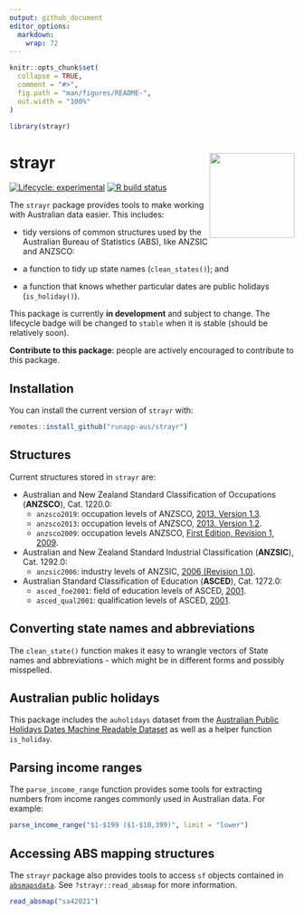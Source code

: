 ```yaml
---
output: github_document
editor_options:
  markdown:
    wrap: 72
---
```


<!-- README.md is generated from README.Rmd. Please edit that file -->

```r
knitr::opts_chunk$set(
  collapse = TRUE,
  comment = "#>",
  fig.path = "man/figures/README-",
  out.width = "100%"
)

library(strayr)

```

# strayr <img src="man/figures/logo.png" align="right" style="height:150px"/>

<!-- badges: start -->

[![Lifecycle:
experimental](https://img.shields.io/badge/lifecycle-experimental-orange.svg)](https://www.tidyverse.org/lifecycle/#experimental)
[![R build
status](https://github.com/runapp-aus/strayr/workflows/R-CMD-check/badge.svg)](https://github.com/runapp-aus/strayr/actions)

<!-- badges: end -->

The `strayr` package provides tools to make working with Australian
data easier. This includes:

-   tidy versions of common structures used by the Australian Bureau of
    Statistics (ABS), like ANZSIC and ANZSCO:

-   a function to tidy up state names (`clean_states()`); and

-   a function that knows whether particular dates are public holidays
    (`is_holiday()`).

This package is currently **in development** and subject to change. The
lifecycle badge will be changed to `stable` when it is stable (should be
relatively soon).

**Contribute to this package**: people are actively encouraged to
contribute to this package.

## Installation

You can install the current version of `strayr` with:

``` r
remotes::install_github("runapp-aus/strayr")
```

## Structures

Current structures stored in `strayr` are:

- Australian and New Zealand Standard Classification of Occupations (**ANZSCO**), Cat. 1220.0:
    - `anzsco2019`: occupation levels of ANZSCO, [2013, Version 1.3](https://www.abs.gov.au/AUSSTATS/abs@.nsf/allprimarymainfeatures/FCC055588D3EBA19CA2584A8000E7889?opendocument).
    - `anzsco2013`: occupation levels of ANZSCO, [2013, Version 1.2](https://www.abs.gov.au/AUSSTATS/abs@.nsf/allprimarymainfeatures/4AF138F6DB4FFD4BCA2571E200096BAD?opendocument).
    - `anzsco2009`: occupation levels ANZSCO, [First Edition, Revision 1, 2009](https://www.abs.gov.au/AUSSTATS/abs@.nsf/DetailsPage/1220.0First%20Edition,%20Revision%201?OpenDocument).
- Australian and New Zealand Standard Industrial Classification (**ANZSIC**), Cat. 1292.0:
    - `anzsic2006`: industry levels of ANZSIC, [2006 (Revision 1.0)](https://www.abs.gov.au/ausstats/abs@.nsf/0/20C5B5A4F46DF95BCA25711F00146D75?opendocument).
- Australian Standard Classification of Education (**ASCED**), Cat. 1272.0:
    - `asced_foe2001`: field of education levels of ASCED, [2001](https://www.abs.gov.au/ausstats/abs@.nsf/mf/1272.0).
    - `asced_qual2001`: qualification levels of ASCED, [2001](https://www.abs.gov.au/ausstats/abs@.nsf/mf/1272.0).


## Converting state names and abbreviations

The `clean_state()` function makes it easy to wrangle vectors of State names and abbreviations - which might be in different forms and possibly
misspelled.

## Australian public holidays
This package includes the `auholidays` dataset from the [Australian Public Holidays Dates Machine Readable Dataset](https://data.gov.au/data/dataset/australian-holidays-machine-readable-dataset) as well as a helper function `is_holiday`.


## Parsing income ranges

The `parse_income_range` function provides some tools for extracting numbers from income ranges commonly used in Australian data. For example:

```r
parse_income_range("$1-$199 ($1-$10,399)", limit = "lower")
```

## Accessing ABS mapping structures

The `strayr` package also provides tools to access `sf` objects contained
in [`absmapsdata`](https://github.com/wfmackey/absmapsdata). See `?strayr::read_absmap` for more information.

```r
read_absmap("sa42021")
```
